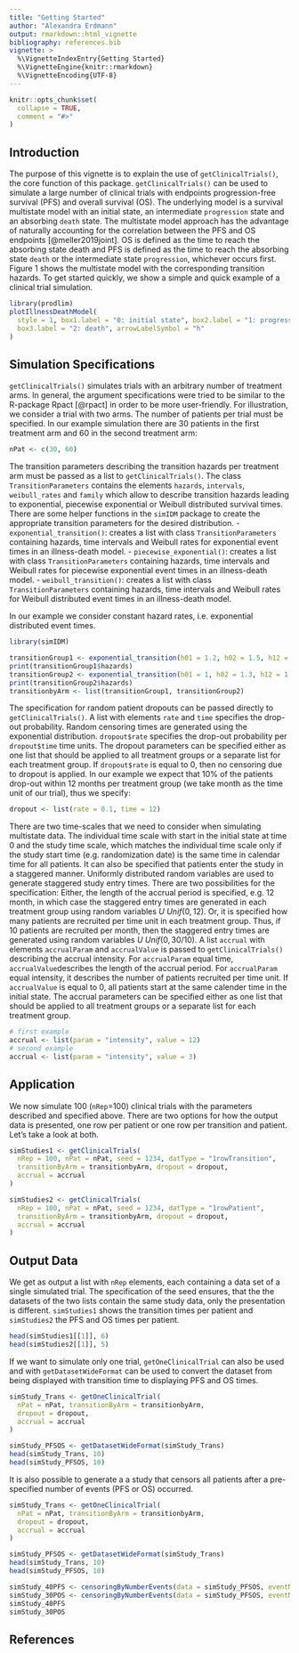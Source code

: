 ```yaml
---
title: "Getting Started"
author: "Alexandra Erdmann"
output: rmarkdown::html_vignette
bibliography: references.bib
vignette: >
  %\VignetteIndexEntry{Getting Started}
  %\VignetteEngine{knitr::rmarkdown}
  %\VignetteEncoding{UTF-8}
---
```


```r
knitr::opts_chunk$set(
  collapse = TRUE,
  comment = "#>"
)
```


## Introduction

The purpose of this vignette is to explain the use of `getClinicalTrials()`, the core function of this package. `getClinicalTrials()` can be used to simulate a large number of clinical trials
with endpoints progression-free survival (PFS) and overall survival (OS). The underlying model is a survival multistate model with an initial state, an intermediate `progression` state and an absorbing `death` state. The multistate model approach has the advantage of naturally accounting for the correlation between the PFS and OS endpoints [@meller2019joint]. OS is defined as the time to reach the absorbing state death and PFS is defined as the time to reach the absorbing state `death` or the intermediate state `progression`, whichever occurs first.  Figure 1 shows the multistate model with the corresponding transition hazards.
To get started quickly, we show a simple and quick example of a clinical trial simulation.

```r
library(prodlim)
plotIllnessDeathModel(
  style = 1, box1.label = "0: initial state", box2.label = "1: progression",
  box3.label = "2: death", arrowLabelSymbol = "h"
)
```

## Simulation Specifications

`getClinicalTrials()` simulates trials with an arbitrary number of treatment arms. In general, the argument specifications were tried to be similar to the R-package Rpact [@rpact] in order to be more user-friendly. For illustration, we consider a trial with two arms.
The number of patients per trial must be specified. In our example simulation there are 30 patients in the first treatment arm and 60 in the second treatment arm:


```r
nPat <- c(30, 60)
```

The transition parameters describing the transition hazards per treatment arm must be passed as a list to `getClinicalTrials()`. The class `TransitionParameters` contains the elements `hazards`, `intervals`, `weibull_rates` and `family` which allow to describe transition hazards leading to exponential, piecewise exponential or Weibull distributed survival times. There are some helper functions in the `simIDM` package to create the appropriate transition parameters for the desired distribution.
- `exponential_transition()`: creates a list with class `TransitionParameters` containing
hazards, time intervals and Weibull rates for exponential event times
 in an illness-death model.
- `piecewise_exponential()`: creates a list with class `TransitionParameters` containing
hazards, time intervals and Weibull rates for piecewise exponential event times
 in an illness-death model.
- `weibull_transition()`: creates a list with class `TransitionParameters` containing
hazards, time intervals and Weibull rates for Weibull distributed event times
 in an illness-death model.

 In our example we consider constant hazard rates, i.e. exponential distributed event times.


```r
library(simIDM)

transitionGroup1 <- exponential_transition(h01 = 1.2, h02 = 1.5, h12 = 1.6)
print(transitionGroup1$hazards)
transitionGroup2 <- exponential_transition(h01 = 1, h02 = 1.3, h12 = 1.7)
print(transitionGroup2$hazards)
transitionbyArm <- list(transitionGroup1, transitionGroup2)
```

The specification for random patient dropouts can be passed directly to `getClinicalTrials()`. A list with elements `rate` and `time` specifies the drop-out probability.
Random censoring times are generated using the exponential distribution. `dropout$rate` specifies the drop-out probability per `dropout$time` time units. The dropout parameters can be specified either as one list that should be applied to all treatment groups or a separate list
for each treatment group.
If `dropout$rate` is equal to 0, then no censoring due to dropout is applied. In our example we expect that 10\%  of the patients drop-out within 12 months per treatment group (we take month as the time unit of our trial), thus we specify:


```r
dropout <- list(rate = 0.1, time = 12)
```


There are two time-scales that we need to consider when simulating multistate data. The individual time scale with start in the initial state at time 0 and the study time scale, which matches the individual time scale only if the study start time (e.g. randomization date) is the same time in calendar time for all patients.
It can also be specified that  patients enter the study in a staggered manner. Uniformly distributed random variables are used to generate staggered study entry times. There are two possibilities for the specification: Either, the length of the accrual period is specified, e.g. 12 month,  in which case the staggered entry times are generated in each treatment group using random variables $U ~Unif(0, 12)$.  Or, it is specified how many patients are recruited per time unit in each treatment group. Thus, if 10 patients are recruited per month, then the staggered entry times are generated using random variables $U ~Unif(0, 30/10)$. A list `accrual` with elements `accrualParam` and `accrualValue` is passed to `getClinicalTrials()` describing the accrual intensity. For `accrualParam` equal time, `accrualValue`describes the length of the accrual period. For `accrualParam` equal intensity, it describes the number of patients recruited per time unit.  If `accrualValue` is equal to 0, all patients start at the same calender time in the initial state. The accrual parameters can be specified either as one list that should be applied to all treatment groups or a separate list
for each treatment group.


```r
# first example
accrual <- list(param = "intensity", value = 12)
# second example
accrual <- list(param = "intensity", value = 3)
```


## Application

We now simulate 100 (`nRep`=100) clinical trials with the parameters described and specified above. There are two options for how the output data is presented, one row per patient or one row per transition and patient. Let's take a look at both.
```r
simStudies1 <- getClinicalTrials(
  nRep = 100, nPat = nPat, seed = 1234, datType = "1rowTransition",
  transitionByArm = transitionbyArm, dropout = dropout,
  accrual = accrual
)

simStudies2 <- getClinicalTrials(
  nRep = 100, nPat = nPat, seed = 1234, datType = "1rowPatient",
  transitionByArm = transitionbyArm, dropout = dropout,
  accrual = accrual
)
```


## Output Data
We get as output a list with `nRep` elements, each containing a data set of a single simulated trial. The specification of the seed ensures, that
the the datasets of the two lists contain the same study data, only the presentation is different. `simStudies1` shows the transition times per patient and `simStudies2` the PFS and OS times per patient.

```r
head(simStudies1[[1]], 6)
head(simStudies2[[1]], 5)
```
If we want to simulate only one trial, `getOneClinicalTrial` can also be used and with `getDatasetWideFormat` can be used to convert the dataset from being displayed with transition time to displaying PFS and OS times.
```r
simStudy_Trans <- getOneClinicalTrial(
  nPat = nPat, transitionByArm = transitionbyArm,
  dropout = dropout,
  accrual = accrual
)

simStudy_PFSOS <- getDatasetWideFormat(simStudy_Trans)
head(simStudy_Trans, 10)
head(simStudy_PFSOS, 10)
```
It is also possible to generate a a study that censors all patients after a pre-specified number of events (PFS or OS) occurred.

```r
simStudy_Trans <- getOneClinicalTrial(
  nPat = nPat, transitionByArm = transitionbyArm,
  dropout = dropout,
  accrual = accrual
)

simStudy_PFSOS <- getDatasetWideFormat(simStudy_Trans)
head(simStudy_Trans, 10)
head(simStudy_PFSOS, 10)

simStudy_40PFS <- censoringByNumberEvents(data = simStudy_PFSOS, eventNum = 40, typeEvent = "PFS")
simStudy_30POS <- censoringByNumberEvents(data = simStudy_PFSOS, eventNum = 30, typeEvent = "PFS")
simStudy_40PFS
simStudy_30POS
```
## References
